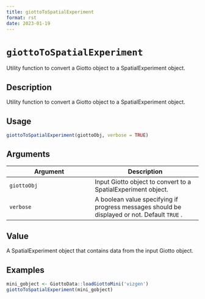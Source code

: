 ```yaml
--- 
title: giottoToSpatialExperiment 
format: rst 
date: 2023-01-19 
--- 
```

# `giottoToSpatialExperiment`

Utility function to convert a Giotto object to a SpatialExperiment object.


## Description

Utility function to convert a Giotto object to a SpatialExperiment object.


## Usage

```r
giottoToSpatialExperiment(giottoObj, verbose = TRUE)
```


## Arguments

Argument      |Description
------------- |----------------
`giottoObj`     |     Input Giotto object to convert to a SpatialExperiment object.
`verbose`     |     A boolean value specifying if progress messages should be displayed or not. Default `TRUE` .


## Value

A SpatialExperiment object that contains data from the input Giotto object.


## Examples

```r
mini_gobject <- GiottoData::loadGiottoMini('vizgen')
giottoToSpatialExperiment(mini_gobject)
```


